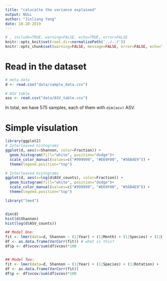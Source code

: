 ```yaml
---
title: "calucalte the variance explained"
output: NULL
author: "Jinliang Yang"
date: 10-20-2019
---
```


```r
# , include=TRUE, warning=FALSE, echo=TRUE, error=FALSE
knitr::opts_knit$set(root.dir=normalizePath('../../'))
knitr::opts_chunk$set(warning=FALSE, message=FALSE, error=FALSE, echo=TRUE)
```

# Read in the dataset

```r
# meta data
d <- read.csv("data/sample_data.csv")

# ASV table
asv <- read.csv("data/ASV_table.csv")
```

In total, we have 575 samples, each of them with `dim(asv)` ASV.




# Simple visulation

```r
library(ggplot2)
# Interleaved histograms
ggplot(d, aes(x=Shannon, color=Fraction)) +
  geom_histogram(fill="white", position="dodge")+
  scale_color_manual(values=c("#999999", "#E69F00", "#56B4E9")) +
  theme(legend.position="top")
```
```r
# Interleaved histograms
ggplot(d, aes(x=log(d$ASV_counts), color=Fraction)) +
  geom_histogram(fill="white", position="dodge")+
  scale_color_manual(values=c("#999999", "#E69F00", "#56B4E9")) +
  theme(legend.position="top")
```



```r
library("lme4")


dim(d)
hist(d$Shannon)
hist(log(d$ASV_counts))

## Model One:
fit <- lmer(data=d, Shannon ~ (1|Year) + (1|Month) + (1|Species) + (1|Rotation) + (1|Nitrogen) + (1|Fraction) + (1|Block) + (1|Rep))
df <- as.data.frame(VarCorr(fit)) # what is this?
df$p <- df$vcov/sum(df$vcov)*100


## Model Two:
fit <- lmer(data=d, Shannon ~ (1|Year) + (1|Species) + (1|Rotation) + (1|Nitrogen) + (1|Fraction) + (1|Block) + (1|Rep))
df <- as.data.frame(VarCorr(fit))
df$p <- df$vcov/sum(df$vcov)*100



```

